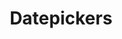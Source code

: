 ---
title: Datepickers
tabs: ['Usage', 'Style', 'Code']
description: Usage instructions for the Datepicker component
---